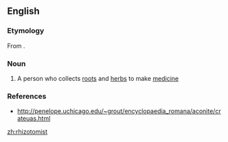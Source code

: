 ==English==

===Etymology===
From {{suffix|rhizotomy|ist|lang=en}}.

===Noun===
{{en-noun}}

# {{label|en|obsolete}} A person who collects [[root]]s and [[herb]]s to make [[medicine]]

===References===
* http://penelope.uchicago.edu/~grout/encyclopaedia_romana/aconite/crateuas.html

[[zh:rhizotomist]]